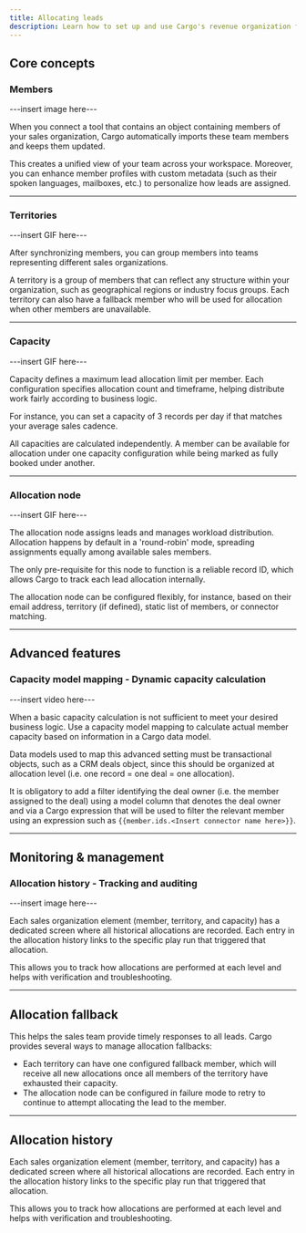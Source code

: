 ```yaml
---
title: Allocating leads
description: Learn how to set up and use Cargo's revenue organization features for lead allocation
---
```


## Core concepts

### Members

---insert image here---

When you connect a tool that contains an object containing members of your sales organization, Cargo automatically imports these team members and keeps them updated. 

This creates a unified view of your team across your workspace. Moreover, you can enhance member profiles with custom metadata (such as their spoken languages, mailboxes, etc.) to personalize how leads are assigned.

---

### Territories

---insert GIF here---

After synchronizing members, you can group members into teams representing different sales organizations.

A territory is a group of members that can reflect any structure within your organization, such as geographical regions or industry focus groups. Each territory can also have a fallback member who will be used for allocation when other members are unavailable.

---

### Capacity

---insert GIF here---

Capacity defines a maximum lead allocation limit per member. Each configuration specifies allocation count and timeframe, helping distribute work fairly according to business logic.

For instance, you can set a capacity of 3 records per day if that matches your average sales cadence.

All capacities are calculated independently. A member can be available for allocation under one capacity configuration while being marked as fully booked under another.

---

### Allocation node

---insert GIF here---

The allocation node assigns leads and manages workload distribution. Allocation happens by default in a 'round-robin' mode, spreading assignments equally among available sales members.

The only pre-requisite for this node to function is a reliable record ID, which allows Cargo to track each lead allocation internally.

The allocation node can be configured flexibly, for instance, based on their email address, territory (if defined), static list of members, or connector matching.

---

## Advanced features

### Capacity model mapping - Dynamic capacity calculation

---insert video here---

When a basic capacity calculation is not sufficient to meet your desired business logic. Use a capacity model mapping to calculate actual member capacity based on information in a Cargo data model.

Data models used to map this advanced setting must be transactional objects, such as a CRM deals object, since this should be organized at allocation level (i.e. one record = one deal = one allocation).

It is obligatory to add a filter identifying the deal owner (i.e. the member assigned to the deal) using a model column that denotes the deal owner and via a Cargo expression that will be used to filter the relevant member using an expression such as `{{member.ids.<Insert connector name here>}}`.

---

## Monitoring & management

### Allocation history - Tracking and auditing

---insert image here---

Each sales organization element (member, territory, and capacity) has a dedicated screen where all historical allocations are recorded. Each entry in the allocation history links to the specific play run that triggered that allocation.

This allows you to track how allocations are performed at each level and helps with verification and troubleshooting.

---

## Allocation fallback

This helps the sales team provide timely responses to all leads. Cargo provides several ways to manage allocation fallbacks:

- Each territory can have one configured fallback member, which will receive all new allocations once all members of the territory have exhausted their capacity.
- The allocation node can be configured in failure mode to retry to continue to attempt allocating the lead to the member.

---

## Allocation history

Each sales organization element (member, territory, and capacity) has a dedicated screen where all historical allocations are recorded. Each entry in the allocation history links to the specific play run that triggered that allocation.

This allows you to track how allocations are performed at each level and helps with verification and troubleshooting.